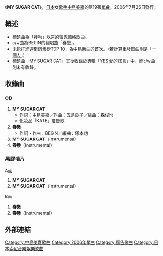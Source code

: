 {{unreferenced|time=2012-03-07T15:22:50+00:00}}
{{Infobox Single
| Name           = MY SUGAR CAT
| Cover          = MY_SUGAR_CAT.JPG
| Artist         = [[中島美嘉|中島美嘉]]
| Album          = [[YES_愛的諾言|YES]]
| B-side         = 眷戀
| Released       = 2006年7月26日<br />2006年8月9日（[[黑膠唱片|黑膠唱片]]）
| Format         = 
| Recorded       = 
| Genre          = [[J-POP|J-POP]]
| Length         = 
| Label          = [[Sony_Music_Associated_Records|Sony Music Associated Records]]
| Writer         = 
| Producer       = 
| Certification  = 
| Chart position = *週間最高排行第14位（[[Oricon|Oricon]]）
| Last single    = [[ALL_HANDS_TOGETHER|ALL HANDS TOGETHER]]<br />（2006年）
| This single    = '''MY SUGAR CAT'''<br />（2006年）
| Next single    = [[一色|一色]]<br />（2007年）
}}

《'''MY SUGAR CAT'''》，[[日本|日本]]女[[歌手|歌手]][[中島美嘉|中島美嘉]]的第19張[[單曲|單曲]]。2006年7月26日發行。

==概述==
*標題曲為「[[接吻_(中島美嘉單曲)|接吻]]」以來的[[雷鬼音樂|雷鬼風格]]歌曲。
*c/w曲為BEGIN的翻唱曲「眷戀」。
*未能打進週間銷售榜TOP 10，為中島新曲的首次。（若計算重發單曲則是「[[一個人_(中島美嘉單曲)|一個人]]」）
*標題曲「MY SUGAR CAT」其後收錄於專輯「[[YES_愛的諾言|YES 愛的諾言]]」中，而c/w曲則未有收錄。

==收錄曲==
===CD===
#'''MY SUGAR CAT'''
#*作詞：中島美嘉／作曲：五島良子／編曲：森俊也
#*化妝品「KATE」廣告歌
#'''眷戀'''
#*作詞・作曲：BEGIN／編曲：塚本功
#'''MY SUGAR CAT'''（Instrumental）
#'''眷戀'''（Instrumental）

===黑膠唱片===
;A面
#'''MY SUGAR CAT'''
#'''MY SUGAR CAT'''（Instrumental）
;B面
#'''眷戀'''
#'''眷戀'''（Instrumental）

==外部連結==
{{中島美嘉}}

{{Single-stub}}

[[Category:中島美嘉歌曲|Category:中島美嘉歌曲]]
[[Category:2006年單曲|Category:2006年單曲]]
[[Category:廣告歌曲|Category:廣告歌曲]]
[[Category:日本索尼音樂娛樂歌曲|Category:日本索尼音樂娛樂歌曲]]